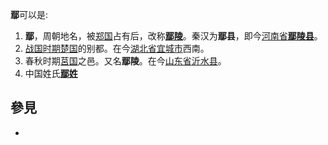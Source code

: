 '''鄢'''可以是:
# '''鄢'''，周朝地名，被[[郑国|郑国]]占有后，改称'''[[鄢陵|鄢陵]]'''。秦汉为'''鄢县'''，即今[[河南省|河南省]]'''[[鄢陵县|鄢陵县]]'''。
# [[战国时期|战国时期]][[楚国|楚国]]的别都。在今[[湖北省|湖北省]][[宜城市|宜城市]]西南。
# 春秋时期[[莒国|莒国]]之邑。又名'''鄢陵'''。在今[[山东省|山东省]][[沂水县|沂水县]]。
# 中国姓氏'''[[鄢姓|鄢姓]]'''

== 參見 ==
* {{Lookfrom|鄢}}

{{disambig|Y|cat=一字消歧義}}